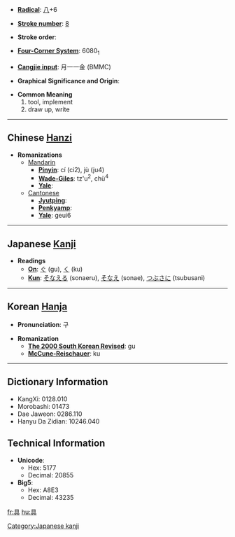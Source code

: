 * '''[[Wiktionary:Chinese radical index| Radical]]''': [[Wiktionary:Chinese radical index 八|八]]+6

* '''[[Wiktionary:Chinese total strokes index|Stroke number]]''': [[Wiktionary:Chinese total strokes index 8|8]]

* '''Stroke order''': 

* '''[[Wiktionary:Chinese four corner index|Four-Corner System]]''': 6080<sub>1</sub>

* '''[[Wiktionary:Chinese Cangjie index|Cangjie input]]''': 月一一金 (BMMC)

* '''Graphical Significance and Origin''': 

* '''Common Meaning'''
*#tool, implement
*# draw up, write


----

== Chinese [[Hanzi]] ==

* '''Romanizations'''
** [[Mandarin]]
*** '''[[Pinyin]]''': cí (ci2), jù (ju4)
*** '''[[Wade-Giles]]''': tz'u<sup>2</sup>, chü<sup>4</sup>
*** '''[[Yale]]''': 
**[[Cantonese]]
***'''[[Jyutping]]''':
***'''[[Penkyamp]]''': 
***'''[[Yale]]''': geui6


----

== Japanese [[Kanji]] ==

* '''Readings'''
** '''[[On]]''': [[ぐ]] (gu), [[く]] (ku)
** '''[[Kun]]''': [[そなえる]] (sonaeru), [[そなえ]] (sonae), [[つぶさに]] (tsubusani)


----

== Korean [[Hanja]] ==

* '''Pronunciation''': 구

* '''Romanization'''
** '''[[The 2000 South Korean Revised Romanization|The 2000 South Korean Revised]]''': gu
** '''[[McCune-Reischauer]]''': ku

----

== Dictionary Information ==

* KangXi: 0128.010
* Morobashi: 01473
* Dae Jaweon: 0286.110
* Hanyu Da Zidian: 10246.040

== Technical Information ==

* '''Unicode''':
** Hex: 5177
** Decimal: 20855
* '''Big5''':
** Hex: A8E3
** Decimal: 43235

[[Category:Japanese kanji]]

[[fr:具]]
[[hu:具]]